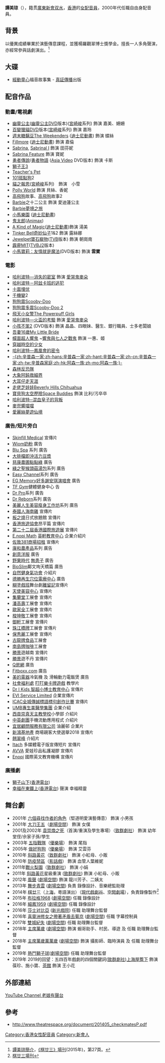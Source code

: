 {{配音員
|名字= 譚美琼
|圖像=
|尺寸=
|說明=
|藝名=
|本名=
|英文名= Amy
|綽號= 阿咪，小咪
|出生地= {{HKG-1959}}
|生年= 
|生月= 11
|生日= 8
|歿年=
|歿月=
|歿日=
|所屬= 自由身
|活動時期= 2000年代起
|出道作= 姍姍([[幽靈公主|幽靈公主]])DVD版
|代表作= 愛哭鬼麥朵 ([[哈利波特_(電影)|哈利波特]])
|網站= 
|其他=
}}

'''譚美琼'''（{{bd|11月8日}}），籍贯[[廣東|廣東]][[新會|新會]][[双水|双水]]，[[香港|香港]]的[[女性|女]][[配音員|配音員]]，2000年代任職自由身配音員。

==背景==
以優異成績畢業於演藝傳意課程，並獲楊羅觀翠博士獎學金。擅長一人多角聲演，亦經常參與話劇演出。<ref>[https://upload.cc/i/U72Lo8.jpg 譚美琼簡介]，[http://www.theatrespace.org/document/201405_checkmatesP.pdf 《棋廿三》場刊](2015年)，第27頁。</ref>

==大碟==
*[[經動童心|經動童心]]福音故事集 - [[真証傳播|真証傳播]]出版

==配音作品==
===動畫/電視劇===
*[[幽靈公主|幽靈公主]]([[幽靈公主|幽靈公主]]DVD版本)([[宮崎峻|宮崎峻]]系列) 飾演 嘉美、姍姍
*[[百變狸貓|百變狸貓]]DVD版本([[宮崎峻|宮崎峻]]系列) 飾演 嘉玲
*[[週末糖黐豆|週末糖黐豆]][[The_Weekenders|The Weekenders]] ([[迪士尼|迪士尼]][[動畫|動畫]]) 飾演 蝶絲
*[[Fillmore|Fillmore]] ([[迪士尼|迪士尼]][[動畫|動畫]]) 飾演 嘉倫 
*[[Sabrina|Sabrina]], [[Sabrinal_I|Sabrinal I]] 飾演 田芬妮 
*[[Sabrina_Feature|Sabrina Feature]] 飾演 寶妮 
*[[勇者傳說|勇者傳說]]/[[勇者物語|勇者物語]] ([[Asia_Video|Asia Video]] DVD版本) 飾演 卡斯
*[[獅子王3|獅子王3]]
*[[Teacher's_Pet|Teacher's Pet]]
*[[101斑點狗|101斑點狗]]2
*[[貓之報恩|貓之報恩]]([[宮崎峻|宮崎峻]]系列)　飾演　小雪
*[[Polly_World|Polly World]] 飾演 貝絲、香妮
*[[高飛狗|高飛狗]]故事、[[高飛狗|高飛狗]]故事2
*[[Barbie|Barbie]]之十二公主 飾演 愛迪蓮公主
*[[Barbie|Barbie]][[夢境之旅|夢境之旅]]
*[[小馬樂園|小馬樂園]] ([[迪士尼|迪士尼]][[動畫|動畫]])
*[[鬼太郎|鬼太郎]]([[Animax|Animax]])
*[[A_Kind_of_Magic|A Kind of Magic]]([[迪士尼|迪士尼]][[動畫|動畫]])飾演 湯美
*[[Tinker_Bell|Tinker Bell]][[奇妙仙子|奇妙仙子]]1&2 飾演 露絲娜
*[[Jewelpet|Jewelpet]][[寶石寵物|寶石寵物]]([[TVB|TVB]]版本) 飾演 朝崗南
*[[霹靂MIT|霹靂MIT]]([[TVB|TVB]][[J2|J2]]版本)
*[[小馬寶莉：友情就是魔法|小馬寶莉：友情就是魔法]](DVD版本) 飾演 '''雲寶'''

===電影===
*[[哈利波特—消失的密室|哈利波特—消失的密室]] 飾演 [[愛哭鬼麥朵|愛哭鬼麥朵]]
*[[哈利波特－阿玆卡班的逃犯|哈利波特－阿玆卡班的逃犯]]
*[[十面埋伏|十面埋伏]]
*[[千機變|千機變]]2
*[[狗狗震|狗狗震]][[Scooby-Doo|Scooby-Doo]]
*[[狗狗震多震|狗狗震多震]][[Scooby-Doo_2|Scooby-Doo 2]]
*[[飛天小女警|飛天小女警]][[The_Powerpuff_Girls|The Powerpuff Girls]]
*[[哈利波特—火盃的考驗|哈利波特—火盃的考驗]] 飾演 [[愛哭鬼麥朵|愛哭鬼麥朵]]
*[[小孩不笨2|小孩不笨2]] (DVD版本) 飾演 晶晶、四眼妹、醫生、銀行職員、士多老闆娘
*[[吾妻16歲|吾妻16歲]][[My_Little_Bride|My Little Bride]]
*[[幪面超人響鬼|幪面超人響鬼]] ~[[響鬼與七人之戰鬼|響鬼與七人之戰鬼]] 飾演 一惠、姬
*[[穿越時空的少女|穿越時空的少女]]
*[[哈利波特—鳳凰會的密令|哈利波特—鳳凰會的密令]]
*[[辛普森一家|-{zh:辛普森一家;zh-hans:辛普森一家;zh-hant:辛普森一家;zh-cn:辛普森一家;zh-tw:辛普森家庭;zh-hk:阿森一族;zh-mo:阿森一族;}-]]
*[[森林反恐隊|森林反恐隊]]
*[[大象阿鈍救細界|大象阿鈍救細界]]
*[[大耳仔走天涯|大耳仔走天涯]]
*[[走佬芝娃娃|走佬芝娃娃]][[Beverly_Hills_Chihuahua|Beverly Hills Chihuahua]]
*[[寶貝狗太空歷險|寶貝狗太空歷險]][[Space_Buddies|Space Buddies]] 飾演 比利/污卒卒
*[[哈利波特─混血皇子的背叛|哈利波特─混血皇子的背叛]]
*[[麥兜響噹噹|麥兜響噹噹]]
*[[愛麗絲夢遊仙境|愛麗絲夢遊仙境]]

===廣告/短片旁白===
*[[Skinfill_Medical|Skinfill Medical]] 宣傳片
*[[Wiom奶粉|Wiom奶粉]] 廣告
*[[Blu_Spa|Blu Spa]] 系列 廣告
*[[大排檔即沖活力豆漿|大排檔即沖活力豆漿]]
*[[慈康農圃|慈康農圃]][[點點綠|點點綠]] 廣告
*[[綠之聖猴頭菇湯包|綠之聖猴頭菇湯包]]系列 廣告
*[[Easy_Channel|Easy Channel]]系列 廣告
*[[EG_Memory好多謝安琪演唱會|EG Memory好多謝安琪演唱會]] 廣告
*[[TF_Gym|TF Gym]]健體健身中心 告
*[[Dr_Pro|Dr Pro]]系列 廣告
*[[Dr_Reborn|Dr Reborn]]系列 廣告
*[[美麗人生美容瘦身工作坊|美麗人生美容瘦身工作坊]]系列 廣告
*[[泰國人海南雞|泰國人海南雞]] 宣傳片
*[[板之燒|板之燒]]日式放題館 宣傳片
*[[香港旅遊協會|香港旅遊協會]]昂平篇 宣傳片
*[[第二十二屆香港國際旅遊展|第二十二屆香港國際旅遊展]] 宣傳片
*[[E.nopi_Math|E.nopi Math]] [[英軒教育中心|英軒教育中心]] 企業介紹片
*[[佐敦381商場招租|佐敦381商場招租]] 宣傳片
*[[康和農產品|康和農產品]]系列 廣告
*[[創意洋服|創意洋服]] 廣告
*[[野果時代|野果時代]] [[無患子|無患子]] 廣告
*[[BioSlim|BioSlim]]鄺文珣天橋篇 廣告
*[[自然健身氣功會|自然健身氣功會]] 介紹片
*[[德勝再生穴位電療中心|德勝再生穴位電療中心]] 廣告
*[[糊塗戲班|糊塗戲班]]舞台劇[[離留記|離留記]]宣傳片
*[[天使美容中心|天使美容中心]] 宣傳片
*[[集蘭堂|集蘭堂]]工展會 宣傳片
*[[潘高壽|潘高壽]]工展會 宣傳片
*[[歐家全|歐家全]]工展會 宣傳片
*[[梭坤敬|梭坤敬]]工展會 宣傳片
*[[御軒|御軒]]工展會 宣傳片
*[[珠江橋牌|珠江橋牌]]工展會 宣傳片
*[[保秀麗|保秀麗]]工展會 宣傳片
*[[古龍牌食品|古龍牌食品]]工展會
*[[南島牌咖啡|南島牌咖啡]]工展會
*[[勝景|勝景]]遊越南 宣傳片
*[[勝景|勝景]]遊不丹 宣傳片
*[[Q房網|Q房網]] 廣告
*[[Fitboxx.com|Fitboxx.com]] 廣告
*[[美的電器|美的電器]]冷氣機 及 滑輪動力電飯煲 廣告
*[[社會福利處|社會福利處]] [[叮叮樂卡牌遊戲|叮叮樂卡牌遊戲]] 教學片
*[[Dr_I_Kids_智超小博士教育中心|Dr I Kids 智超小博士教育中心]] 宣傳片
*[[EVI_Service_Limited|EVI Service Limited]] 企業宣傳片
*[[ICAC全城傳誠標語標句創作比賽|ICAC全城傳誠標語標句創作比賽]] 宣傳片
*[[UMB專生美醫學集團|UMB專生美醫學集團]] 企業介紹
*[[西貢崇真天主教學校|西貢崇真天主教學校]]小學部 介紹片
*[[中英劇團|中英劇團]]手機流動應用程式 介紹片
*[[宜居顧問服務有限公司|宜居顧問服務有限公司]] 油麗邨 企業片
*[[新鴻基地產|新鴻基地產]] 商場親客大使選舉2018 宣傳片
*[[翹翠峰|翹翠峰]] 介紹片
*[[Itach|Itach]] 多媒體電子版宣傳短片 宣傳片
*[[AVVA|AVVA]] 愛娃珍品私護凝膠 宣傳片
*[[Enopi|Enopi]] 國際英文教育機構 宣傳片

===廣播劇===
*[[獅子山下|獅子山下]]([[香港電台|香港電台]])
*[[幸福在東鐵上|幸福在東鐵上]]([[香港電台|香港電台]]) 聲演 幸福精靈

==舞台劇==
*2001年 [[六個尋找作者的角色|六個尋找作者的角色]]（堅道明愛演藝傳意） 飾演 小男孩
*2001年 [[大刀王五|大刀王五]]（[[劇場空間|劇場空間]]） 飾演 女僕
*2001及2002年 [[袁崇煥之死|袁崇煥之死]]（首演/重演及學生專場）（[[致群劇社|致群劇社]]） 飾演 幼年堂侄/佘家子孫/學生
*2003年 [[五指戰隊|五指戰隊]]（[[優樂場|優樂場]]） 飾演 尾指
*2005年 [[做好狗狗|做好狗狗]]（[[優樂場|優樂場]]） 飾演 艾雲芬
*2010年 [[斜路黃花|斜路黃花]]（[[致群劇社|致群劇社]]） 飾演 小紅母、小販 
*2010年 [[防疫禁區|防疫禁區]]（[[影話戲|影話戲]]） 飾演 血管人葉維妮
*2011年[[戰火梨園|戰火梨園]]（[[致群劇社|致群劇社]]） 飾演 小娟 
*2011年 [[斜路黃花|斜路黃花]]星級重演 ([[致群劇社|致群劇社]])  飾演 小紅母、小販
*2012年 [[風聲|風聲]] ([[劇場空間|劇場空間]])  飾演 龍川芳子、二姨太
*2013年 [[舞步青雲|舞步青雲]] ([[劇場空間|劇場空間]])  負責 錄像設計、音樂總監助理
*2014年 [[棋廿三|棋廿三]]（[[上海|上海]]，粵語演出）（[[現代戲劇谷|現代戲劇谷]]、[[空間劇場|空間劇場]]），負責錄像製作<ref>[http://www.theatrespace.org/document/201405_checkmatesP.pdf 棋廿三場刊]</ref>
*2015年 [[布拉格1968|布拉格1968]] ([[劇場空間|劇場空間]])  任職 錄像設計
*2016年 [[細鳳1959|細鳳1959]] ([[劇場空間|劇場空間]])  任職 錄像設計
*2016年 [[莎士对比亞|莎士对比亞]] ([[新光戲院|新光戲院]])  任職 助理舞台監督
*2016年 [[喜靈洲修女之帶著矛盾去葡京|喜靈洲修女之帶著矛盾去葡京]] ([[劇場空間|劇場空間]])  任職 字幕控制員
*2017年 [[雙城紀失|雙城紀失]] ([[劇場空間|劇場空間]])  任職 助理舞台監督
*2018年 [[主席萬歲|主席萬歲]] ([[劇場空間|劇場空間]])  飾演 蝦哥助手、村民、導遊 及 任職 助理舞台監督
*2018年 [[主席萬歲萬萬歲|主席萬歲萬萬歲]] ([[劇場空間|劇場空間]])  飾演 攝影師、臨時演員 及 任職 助理舞台監督
*2019年 [[熱鬥獅子球|熱鬥獅子球]]([[劇場空間|劇場空間]]) 任職 助理舞台監督
*2019年 2019的回望：五四百年戲劇的四個關鍵詞([[致群劇社|致群劇社]])[[上海屋簷下|上海屋簷下]] 飾演 葆珍、施小寶、[[茶館|茶館]] 飾演 王小花

==外部連結==
[https://youtube.com/c/amivideochannel YouTube Channel 老娘有聲台]

==參考==
{{reflist}}

*http://www.theatrespace.org/document/201405_checkmatesP.pdf

[[Category:香港女性配音員|Category:香港女性配音員]]
[[Category:新會人|Category:新會人]]
